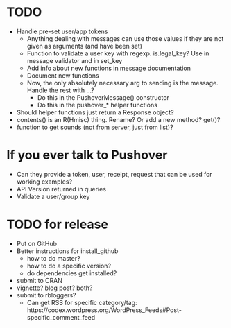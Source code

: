 # TODO
* Handle pre-set user/app tokens
    * Anything dealing with messages can use those values if they are not given as arguments (and have been set)
    * Function to validate a user key with regexp. is.legal_key? Use in message validator and in set_key
    * Add info about new functions in message documentation
    * Document new functions
    * Now, the only absolutely necessary arg to sending is the message. Handle the rest with ...?
        * Do this in the PushoverMessage() constructor
        * Do this in the pushover_* helper functions
* Should helper functions just return a Response object?
* contents() is an R(Hmisc) thing. Rename? Or add a new method? get()?
* function to get sounds (not from server, just from list)?

# If you ever talk to Pushover
* Can they provide a token, user, receipt, request that can be used for working examples?
* API Version returned in queries
* Validate a user/group key


# TODO for release
* Put on GitHub
* Better instructions for install_github
    * how to do master?
    * how to do a specific version?
    * do dependencies get installed?
* submit to CRAN
* vignette? blog post? both?
* submit to rbloggers?
    * Can get RSS for specific category/tag: https://codex.wordpress.org/WordPress_Feeds#Post-specific_comment_feed
